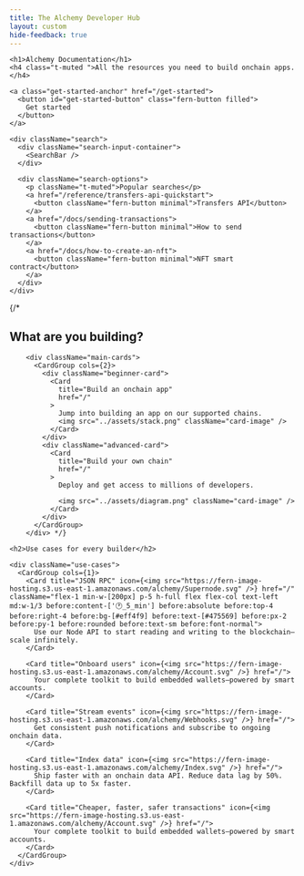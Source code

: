 ```yaml
---
title: The Alchemy Developer Hub
layout: custom
hide-feedback: true
---
```


<style jsx>
{`
    /* ----- GENERAL LAYOUT ----- */
    .fern-background {
      background-color: rgba(var(--background), 1);
      z-index: 0;
    }

    .fern-header-content {
      #fern-search-button {
        display: none !important;
      }
    }

    /* ----- HERO TITLE BLOCK ----- */
    .hero {
      position: relative;
      text-align: center;
      padding: 6.25rem 0.625rem;
      z-index: 1;
      display: flex;
      align-items: center;
      flex-direction: column;
      justify-content: center;

      @media (min-width: 768px) {
        padding: 6.25rem 1.25rem;
      }

      h1 {
        font-size: 2.5rem;
        line-height: 2.75rem;
        font-weight: 400;
        color: var(--grayscale-12);
        margin-bottom: 1rem;
        width: fit-content;

        @media (min-width: 768px) {
          font-size: 4rem;
          line-height: 4.4rem;
        }
      }

      h4 {
        color: var(--grayscale-11);
        font-size: 1.5rem;
        line-height: 2.25rem;
        font-weight: 400;
        margin-bottom: 2rem;
        width: fit-content;
      }
    }

    @media (max-width: 768px) {
      .hero {
        padding: 3rem 0.625rem 4rem;

        h1 {
          font-size: 2rem;
          line-height: 2.25rem;
        }

        h4 {
          font-size: 1rem;
          line-height: 1.5rem;
        }
      }
    }

    /* ----- ANIMATED WARPED GRID BACKGROUND ----- */
    .hero-background {
      position: absolute;
      top: 0;
      left: 0;
      right: 0;
      bottom: -15rem;
      z-index: -1;
      opacity: 1;

      /* Linear gradient mask */
      &:before {
        content: "";
        position: absolute;
        top: 0;
        left: 0;
        right: 0;
        bottom: 0;
        background-image: linear-gradient(var(--background) 25%, color-mix(in srgb, var(--background) 0%, transparent) 100%);
        z-index: 1;
        pointer-events: none;
      }

      /* Latitude lines that animate */
      &:after {
        content: "";
        position: absolute;
        top: 0;
        left: 0;
        right: 0;
        bottom: 0;
        background-image: url('https://fern-image-hosting.s3.us-east-1.amazonaws.com/alchemy/alchemy-bg-hor-solid.svg');
        background-size: cover;
        background-position: center bottom;
        background-repeat: no-repeat;
        z-index: -1;
        animation: moveUp 12s linear infinite;
      }

      /* Longitude lines */
      .vertical-bg {
        position: absolute;
        top: 0;
        left: 0;
        right: 0;
        bottom: 0;
        background-image: url('https://fern-image-hosting.s3.us-east-1.amazonaws.com/alchemy/alchemy-bg-vert-solid.svg');
        background-size: cover;
        background-position: center bottom;
        background-repeat: no-repeat;
        z-index: -2;
      }
    }

    :is(.dark) .hero-background {
      &:before {
        background-image: linear-gradient(var(--background) 25%, color-mix(in srgb, var(--background) 70%, transparent) 100%);
      }
    }

    @keyframes moveUp {
      0% {
        transform: translateY(0);
      }
      100% {
        transform: translateY(-25%);
      }
    }

    /* ----- CENTERED SEARCH BAR ----- */
    .search {
      padding: 1.875rem 3.75rem 1.25rem 3.75rem;
      border-radius: 1.5rem !important;
      background-color: var(--accent-a3) !important;
      backdrop-filter: blur(3px) !important;
      align-self: center;
      margin-left: auto;
      margin-right: auto;
      margin-top: 4rem;
      max-width: 62.5rem;
      width: 100%;

      .search-options {
        padding-top: 0.625rem;
        display: flex;
        flex-direction: row;
        justify-content: center;
        align-items: center;

        p {
          padding-right: 0.625rem;
          text-shadow: none !important;
        }

        button {
          color: var(--accent-9) !important;
          font-size: 1rem;
        }
      }

      div.search-input-container > button {
        background-color: var(--accent-1) !important;
        width: 100%;
        svg {
          color: var(--accent-9);
        }
      }
    }

    :is(.dark) {
      .search {
        background-color: rgba(255, 255, 255, 0.10) !important;
      }
    }

    @media (max-width: 768px) {
      .search {
        padding: 1.875rem 1.25rem 1.25rem 1.25rem;
        margin-top: 2rem;
        .search-options {
          gap: 1rem !important;

          p {
            display: none !important;
          }

          button {
            font-size: 0.75rem;
            padding: 0 !important;
          }
        }
      }
    }

    /* ----- GET STARTED BUTTON ----- */
    /* ----- ANIMATIONS CAN BE FOUND IN styles.css ----- */
    #get-started-button {
      padding: 1.25rem 3rem;
      border-radius: 0.47rem !important;
      background-color: var(--grayscale-12) !important;
      transition: box-shadow 0.2s ease-in-out;
      position: relative;
      overflow: hidden;

      p {
        color: var(--grayscale-1) !important;
        font-weight: 600;
        font-size: 0.875rem !important;
        position: relative;
        z-index: 2;
      }

      &:before, &:after {
        content: "";
        position: absolute;
        top: 50%;
        width: 7.5rem;
        height: 7.5rem;
        background-image: url('https://fern-image-hosting.s3.us-east-1.amazonaws.com/alchemy/alchemy-bg-button-blur.png');
        background-size: contain;
        background-repeat: no-repeat;
        background-position: center;
        opacity: 0;
        transition: opacity 0.4s cubic-bezier(0.4, 0, 0.2, 1);
      }

      &:before {
        left: 35%;
        transform: translate(-50%, -50%);
      }

      &:after {
        right: 35%;
        transform: translate(50%, -50%);
      }

      &:hover {
        box-shadow: 0px 0px 1.25rem 0px rgba(81, 103, 255, 0.5);

        &:before {
          opacity: 0.5;
          animation:
            slideBlurLeft 6s cubic-bezier(0.45, 0, 0.55, 1) infinite,
            floatVerticalLeft 4s ease-in-out infinite,
            fadeEdges 6s ease-in-out infinite;
          animation-fill-mode: both;
        }

        &:after {
          opacity: 0.5;
          animation:
            slideBlurRight 6s cubic-bezier(0.45, 0, 0.55, 1) infinite,
            floatVerticalRight 4s ease-in-out infinite,
            fadeEdges 6s ease-in-out infinite;
          animation-delay: 0.5s;
          animation-fill-mode: both;
        }
      }
    }

    :is(.dark) #get-started-button {
      background-color: white !important;

      &:hover {
        &:before {
          opacity: 0.5;
          animation:
            slideBlurLeft 6s cubic-bezier(0.45, 0, 0.55, 1) infinite,
            floatVerticalLeft 4s ease-in-out infinite,
            fadeEdgesDark 6s ease-in-out infinite;
          animation-fill-mode: both;
        }

        &:after {
          opacity: 0.5;
          animation:
            slideBlurRight 6s cubic-bezier(0.45, 0, 0.55, 1) infinite,
            floatVerticalRight 4s ease-in-out infinite,
            fadeEdgesDark 6s ease-in-out infinite;
          animation-delay: 0.5s;
          animation-fill-mode: both;
        }
      }
    }

    /* ----- MAIN CONTENT SECTION ----- */
    .content {
      text-align: center;
      display: flex;
      flex-direction: column;
      justify-content: center;
      align-items: center;
      border-radius: 6.25rem;
      padding: 6.25rem 3.125rem;
      box-shadow: 0px -4.56rem 4.56rem 0px rgba(117, 152, 240, 0.09), 0px -1.125rem 2.5rem 0px rgba(117, 152, 240, 0.10);
      margin-bottom: 0;
      z-index: 2;
      position: relative;
      background-color: var(--background);

      @media (min-width: 1024px) {
        padding: 5.5rem 0;
      }

      @media (max-width: 768px) {
        padding: 6.25rem 0.625rem;
      }

      h2 {
        font-size: 2.5rem;
        line-height: 2.75rem;
        font-weight: 400;
        margin-bottom: 3rem;
        width: fit-content;
      }

      /* ----- MAIN CARDS ----- */
      .main-cards {
        max-width: 62.5rem;
        align-self: center;
        margin-bottom: 10.25rem;

        .fern-card {
          text-align: left;

          img {
            height: 15.375rem;
            object-fit: cover;
            padding-top: 1.25rem;
            align-self: center;
            margin-left: auto;
            margin-right: auto;
          }

          .font-semibold {
            font-size: 1.5rem;
            margin-bottom: 0.625rem;
            font-weight: 500;
          }
        }

        .beginner-card .fern-card {
          .items-start:before {
            content: "Beginner";
            background-color: var(--accent-3);
            color: var(--accent-11);
            padding: 0.25rem 0.5rem;
            border-radius: 0.25rem;
            margin-bottom: 1.25rem;
            font-size: 0.875rem;
            font-weight: 400;
          }
        }

        .advanced-card .fern-card {
          background: linear-gradient(43.83deg, var(--accent-11) 2.24%, var(--accent-12) 118.17%);

          .text-body {
            color: var(--grayscale-1) !important;
          }

          p {
            color: var(--grayscale-4) !important;
            text-shadow: none !important;
          }

          .items-start:before {
            content: "Advanced";
            background-color: var(--accent-3);
            color: var(--accent-11);
            padding: 0.25rem 0.5rem;
            border-radius: 0.25rem;
            margin-bottom: 1.25rem;
            font-size: 0.875rem;
            font-weight: 400;
          }
        }
      }

      /* ----- USE CASES SECTION ----- */
      .use-cases {
        > div {
          display: flex;
          flex-direction: row;
          flex-wrap: wrap;
          justify-content: center;
          align-items: center;
          gap: 2rem 0.625rem;
          padding-bottom: 1.25rem;
          align-self: center;
          padding-left: 1.25rem;
          padding-right: 1.25rem;
          margin-left: auto;
          margin-right: auto;
          max-width: 87.5rem;

          .fern-card {
            flex: 0 1 100%;
            min-width: 12.5rem;
            padding: 1.25rem;
            height: 100%;
            display: flex;
            flex-direction: column;
            text-align: left;

            @media (min-width: 768px) {
              flex: 0 1 calc(33.33% - 0.625rem);
            }

            .t-default.text-base.font-semibold {
              font-weight: 500 !important;
            }

            .t-muted {
              font-size: 0.875rem !important;
            }

            .items-start:before {
              position: absolute;
              top: 0.9375rem;
              right: 0.9375rem;
              content: "🕐 5 min";
              background-color: #eff4f9;
              color: #475569;
              padding: 0.25rem 0.5rem;
              border-radius: 0.25rem;
              margin-bottom: 1.25rem;
              font-size: 0.875rem;
              font-weight: 400;
            }
          }
        }
      }
    }

    @media (max-width: 768px) {
      .content {
        padding: 3.125rem 0.625rem;
        border-radius: 3.125rem;

        h2 {
          font-size: 1.5rem;
          line-height: 1.75rem;
          margin-bottom: 2rem;
        }

        .main-cards {
          margin-bottom: 3.75rem;

          .fern-card {
            padding: 1rem;

            .font-semibold {
              font-size: 1.25rem;
              line-height: 1.5rem;
            }
          }
        }

        .use-cases {
          > div {
            padding-left: 0;
            padding-right: 0;
          }
        }
      }
    }

    /* Hide all anchor links on the homepage */
    [data-radix-popper-content-wrapper]:has(span[id^="radix-"]) {
      display: none !important;
    }
`}
</style>

<div className="landing">
  <div className="hero">
    <div className="hero-background">
      <div className="vertical-bg" />
    </div>

    <h1>Alchemy Documentation</h1>
    <h4 class="t-muted ">All the resources you need to build onchain apps.</h4>

    <a class="get-started-anchor" href="/get-started">
      <button id="get-started-button" class="fern-button filled">
        Get started
      </button>
    </a>

    <div className="search">
      <div className="search-input-container">
        <SearchBar />
      </div>

      <div className="search-options">
        <p className="t-muted">Popular searches</p>
        <a href="/reference/transfers-api-quickstart">
          <button className="fern-button minimal">Transfers API</button>
        </a>
        <a href="/docs/sending-transactions">
          <button className="fern-button minimal">How to send transactions</button>
        </a>
        <a href="/docs/how-to-create-an-nft">
          <button className="fern-button minimal">NFT smart contract</button>
        </a>
      </div>
    </div>
  </div>

  <div className="content">
    {/* <h2>What are you building?</h2>

        <div className="main-cards">
          <CardGroup cols={2}>
            <div className="beginner-card">
              <Card
                title="Build an onchain app"
                href="/"
              >
                Jump into building an app on our supported chains.
                <img src="../assets/stack.png" className="card-image" />
              </Card>
            </div>
            <div className="advanced-card">
              <Card
                title="Build your own chain"
                href="/"
              >
                Deploy and get access to millions of developers.

                <img src="../assets/diagram.png" className="card-image" />
              </Card>
            </div>
          </CardGroup>
        </div> */}

    <h2>Use cases for every builder</h2>

    <div className="use-cases">
      <CardGroup cols={1}>
        <Card title="JSON RPC" icon={<img src="https://fern-image-hosting.s3.us-east-1.amazonaws.com/alchemy/Supernode.svg" />} href="/" className="flex-1 min-w-[200px] p-5 h-full flex flex-col text-left md:w-1/3 before:content-['🕐_5_min'] before:absolute before:top-4 before:right-4 before:bg-[#eff4f9] before:text-[#475569] before:px-2 before:py-1 before:rounded before:text-sm before:font-normal">
          Use our Node API to start reading and writing to the blockchain—scale infinitely.
        </Card>

        <Card title="Onboard users" icon={<img src="https://fern-image-hosting.s3.us-east-1.amazonaws.com/alchemy/Account.svg" />} href="/">
          Your complete toolkit to build embedded wallets—powered by smart accounts.
        </Card>

        <Card title="Stream events" icon={<img src="https://fern-image-hosting.s3.us-east-1.amazonaws.com/alchemy/Webhooks.svg" />} href="/">
          Get consistent push notifications and subscribe to ongoing onchain data.
        </Card>

        <Card title="Index data" icon={<img src="https://fern-image-hosting.s3.us-east-1.amazonaws.com/alchemy/Index.svg" />} href="/">
          Ship faster with an onchain data API. Reduce data lag by 50%. Backfill data up to 5x faster.
        </Card>

        <Card title="Cheaper, faster, safer transactions" icon={<img src="https://fern-image-hosting.s3.us-east-1.amazonaws.com/alchemy/Account.svg" />} href="/">
          Your complete toolkit to build embedded wallets—powered by smart accounts.
        </Card>
      </CardGroup>
    </div>
  </div>
</div>

